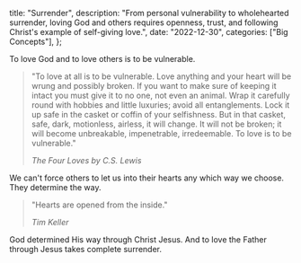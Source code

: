   title: "Surrender",
  description: "From personal vulnerability to wholehearted surrender, loving God and others requires openness, trust, and following Christ's example of self-giving love.",
  date: "2022-12-30",
  categories: ["Big Concepts"],
};

To love God and to love others is to be vulnerable.

> "To love at all is to be vulnerable. Love anything and your heart will be wrung and possibly broken. If you want to make sure of keeping it intact you must give it to no one, not even an animal. Wrap it carefully round with hobbies and little luxuries; avoid all entanglements. Lock it up safe in the casket or coffin of your selfishness. But in that casket, safe, dark, motionless, airless, it will change. It will not be broken; it will become unbreakable, impenetrable, irredeemable. To love is to be vulnerable."
>
> <cite>*The Four Loves* by C.S. Lewis</cite>

We can't force others to let us into their hearts any which way we choose. They determine the way.

> "Hearts are opened from the inside."
>
> <cite>Tim Keller</cite>

God determined His way through Christ Jesus. And to love the Father through Jesus takes complete surrender.
